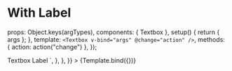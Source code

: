 
<Meta id="vue-textbox" title="Vue.js Component/Textbox" component={Textbox} argTypes={argTypes} />

# With Label

  props: Object.keys(argTypes),
  components: { Textbox },
  setup() {
    return { args };
  },
  template: `<Textbox v-bind="args" @change="action" />`,
  methods: { action: action("change") },
});

<Canvas>
  <Story
    name="With Label"
    args={{ labelText: "Textbox Label", id: "form-field-with-textbox-and-label" }}
    parameters={{
      docs: {
        source: {
          code: `
  <FormField>
    <FormLabel for="form-field-with-textbox-and-label" type="default" :disabled="disabled">
        Textbox Label
    </FormLabel>
    <Textbox placeholder="Textbox With Label" name="form-field-with-textbox-and-label" id="form-field-with-textbox-and-label" type="text"/>
  </FormField>`,
        },
      },
    }}
  >
    {Template.bind({})}
  </Story>
</Canvas>

<ArgsTable of={Textbox} />
